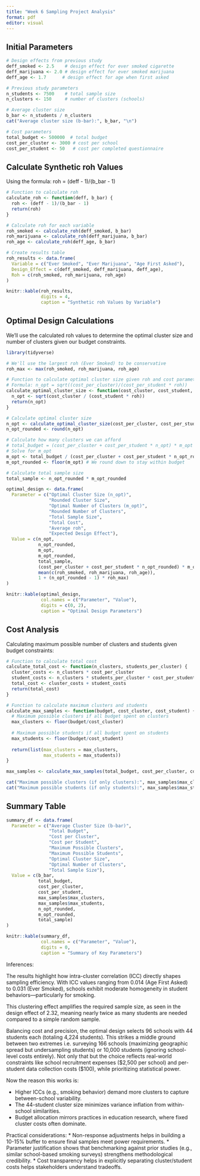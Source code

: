 ```yaml
---
title: "Week 6 Sampling Project Analysis"
format: pdf
editor: visual
---
```


## Initial Parameters
```r
# Design effects from previous study
deff_smoked <- 2.5    # design effect for ever smoked cigarette
deff_marijuana <- 2.0 # design effect for ever smoked marijuana
deff_age <- 1.7      # design effect for age when first asked

# Previous study parameters
n_students <- 7500    # total sample size
n_clusters <- 150     # number of clusters (schools)

# Average cluster size
b_bar <- n_students / n_clusters
cat("Average cluster size (b-bar):", b_bar, "\n")

# Cost parameters
total_budget <- 500000  # total budget
cost_per_cluster <- 3000 # cost per school
cost_per_student <- 50   # cost per completed questionnaire
```

## Calculate Synthetic roh Values

Using the formula: roh = (deff - 1)/(b_bar - 1)

```r
# Function to calculate roh
calculate_roh <- function(deff, b_bar) {
  roh <- (deff - 1)/(b_bar - 1)
  return(roh)
}

# Calculate roh for each variable
roh_smoked <- calculate_roh(deff_smoked, b_bar)
roh_marijuana <- calculate_roh(deff_marijuana, b_bar)
roh_age <- calculate_roh(deff_age, b_bar)

# Create results table
roh_results <- data.frame(
  Variable = c("Ever Smoked", "Ever Marijuana", "Age First Asked"),
  Design_Effect = c(deff_smoked, deff_marijuana, deff_age),
  Roh = c(roh_smoked, roh_marijuana, roh_age)
)

knitr::kable(roh_results, 
             digits = 4,
             caption = "Synthetic roh Values by Variable")
```

## Optimal Design Calculations
We'll use the calculated roh values to determine the optimal cluster size and number of clusters given our budget constraints.

```r
library(tidyverse)

# We'll use the largest roh (Ever Smoked) to be conservative
roh_max <- max(roh_smoked, roh_marijuana, roh_age)

# Function to calculate optimal cluster size given roh and cost parameters
# Formula: n_opt = sqrt((cost_per_cluster)/(cost_per_student * roh))
calculate_optimal_cluster_size <- function(cost_cluster, cost_student, roh) {
  n_opt <- sqrt(cost_cluster / (cost_student * roh))
  return(n_opt)
}

# Calculate optimal cluster size
n_opt <- calculate_optimal_cluster_size(cost_per_cluster, cost_per_student, roh_max)
n_opt_rounded <- round(n_opt)

# Calculate how many clusters we can afford
# total_budget = (cost_per_cluster + cost_per_student * n_opt) * m_opt
# Solve for m_opt
m_opt <- total_budget / (cost_per_cluster + cost_per_student * n_opt_rounded)
m_opt_rounded <- floor(m_opt) # We round down to stay within budget

# Calculate total sample size
total_sample <- n_opt_rounded * m_opt_rounded

optimal_design <- data.frame(
  Parameter = c("Optimal Cluster Size (n_opt)", 
                "Rounded Cluster Size",
                "Optimal Number of Clusters (m_opt)",
                "Rounded Number of Clusters",
                "Total Sample Size",
                "Total Cost",
                "Average roh",
                "Expected Design Effect"),
  Value = c(n_opt,
            n_opt_rounded,
            m_opt,
            m_opt_rounded,
            total_sample,
            (cost_per_cluster + cost_per_student * n_opt_rounded) * m_opt_rounded,
            mean(c(roh_smoked, roh_marijuana, roh_age)),
            1 + (n_opt_rounded - 1) * roh_max)
)

knitr::kable(optimal_design, 
             col.names = c("Parameter", "Value"),
             digits = c(0, 2),
             caption = "Optimal Design Parameters")
```

## Cost Analysis

Calculating maximum possible number of clusters and students given budget constraints:

```r
# Function to calculate total cost
calculate_total_cost <- function(n_clusters, students_per_cluster) {
  cluster_costs <- n_clusters * cost_per_cluster
  student_costs <- n_clusters * students_per_cluster * cost_per_student
  total_cost <- cluster_costs + student_costs
  return(total_cost)
}

# Function to calculate maximum clusters and students
calculate_max_samples <- function(budget, cost_cluster, cost_student) {
  # Maximum possible clusters if all budget spent on clusters
  max_clusters <- floor(budget/cost_cluster)
  
  # Maximum possible students if all budget spent on students
  max_students <- floor(budget/cost_student)
  
  return(list(max_clusters = max_clusters, 
              max_students = max_students))
}

max_samples <- calculate_max_samples(total_budget, cost_per_cluster, cost_per_student)

cat("Maximum possible clusters (if only clusters):", max_samples$max_clusters, "\n")
cat("Maximum possible students (if only students):", max_samples$max_students, "\n")
```

## Summary Table

```r
summary_df <- data.frame(
  Parameter = c("Average Cluster Size (b-bar)", 
                "Total Budget",
                "Cost per Cluster",
                "Cost per Student",
                "Maximum Possible Clusters",
                "Maximum Possible Students",
                "Optimal Cluster Size",
                "Optimal Number of Clusters",
                "Total Sample Size"),
  Value = c(b_bar,
            total_budget,
            cost_per_cluster,
            cost_per_student,
            max_samples$max_clusters,
            max_samples$max_students,
            n_opt_rounded,
            m_opt_rounded,
            total_sample)
)

knitr::kable(summary_df, 
             col.names = c("Parameter", "Value"),
             digits = 0,
             caption = "Summary of Key Parameters")
```


Inferences:

The results highlight how intra-cluster correlation (ICC) directly shapes sampling efficiency. With ICC values ranging from 0.014 (Age First Asked) to 0.031 (Ever Smoked), schools exhibit moderate homogeneity in student behaviors—particularly for smoking. 

This clustering effect amplifies the required sample size, as seen in the design effect of 2.32, meaning nearly twice as many students are needed compared to a simple random sample.

Balancing cost and precision, the optimal design selects 96 schools with 44 students each (totaling 4,224 students). This strikes a middle ground between two extremes i.e. surveying 166 schools (maximizing geographic spread but undersampling students) or 10,000 students (ignoring school-level costs entirely). Not only that but the choice reflects real-world constraints like school recruitment expenses ($2,500 per school) and per-student data collection costs ($100), while prioritizing statistical power.

Now the reason this works is:

* Higher ICCs (e.g., smoking behavior) demand more clusters to capture between-school variability.
* The 44-student cluster size minimizes variance inflation from within-school similarities.
* Budget allocation mirrors practices in education research, where fixed cluster costs often dominate.

Practical considerations:
* Non-response adjustments helps in building a 10-15% buffer to ensure final samples meet power requirements.
* Parameter justification shows that benchmarking against prior studies (e.g., similar school-based smoking surveys) strengthens methodological credibility.
* Cost transparency helps in explicitly separating cluster/student costs helps stakeholders understand tradeoffs.
